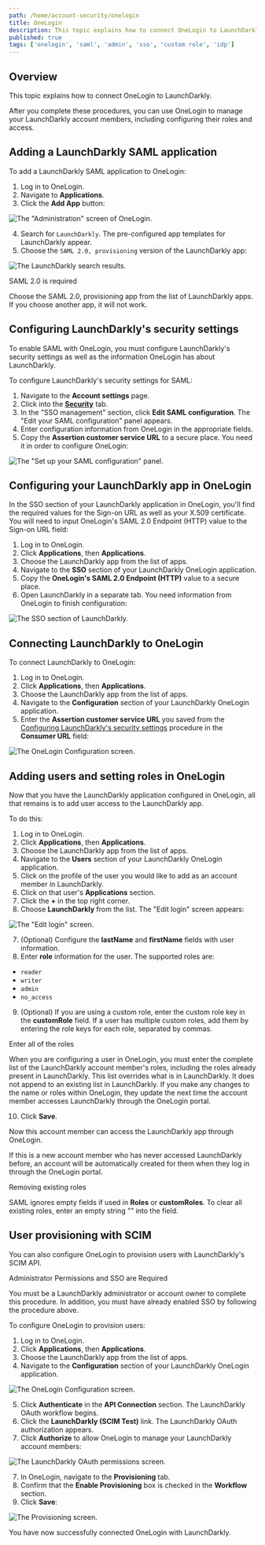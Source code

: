 ```yaml
---
path: /home/account-security/onelogin
title: OneLogin
description: This topic explains how to connect OneLogin to LaunchDarkly.
published: true
tags: ['onelogin', 'saml', 'admin', 'sso', 'custom role', 'idp']
---
```


## Overview

This topic explains how to connect OneLogin to LaunchDarkly.

After you complete these procedures, you can use OneLogin to manage your LaunchDarkly account members, including configuring their roles and access.

## Adding a LaunchDarkly SAML application

To add a LaunchDarkly SAML application to OneLogin:

1. Log in to OneLogin.
2. Navigate to **Applications**.
3. Click the **Add App** button:

![The "Administration" screen of OneLogin.](onelogin-add-app.png)


4. Search for `LaunchDarkly`. The pre-configured app templates for LaunchDarkly appear.
5. Choose the `SAML 2.0, provisioning` version of the LaunchDarkly app:

![The LaunchDarkly search results.](onelogin-find-app.png)


<Callout intent="alert">
<CalloutTitle>SAML 2.0 is required</CalloutTitle>
<CalloutDescription>

Choose the SAML 2.0, provisioning app from the list of LaunchDarkly apps. If you choose another app, it will not work.

</CalloutDescription>
</Callout>

## Configuring LaunchDarkly's security settings

To enable SAML with OneLogin, you must configure LaunchDarkly's security settings as well as the information OneLogin has about LaunchDarkly.

To configure LaunchDarkly's security settings for SAML:

1. Navigate to the **Account settings** page.
2. Click into the [**Security**](https://app.launchdarkly.com/settings/security) tab.
2. In the "SSO management" section, click **Edit SAML configuration**. The "Edit your SAML configuration" panel appears.
3. Enter configuration information from OneLogin in the appropriate fields.
4. Copy the **Assertion customer service URL** to a secure place. You need it in order to configure OneLogin:

![The "Set up your SAML configuration" panel.](settings-security-saml-config.png)


## Configuring your LaunchDarkly app in OneLogin

In the SSO section of your LaunchDarkly application in OneLogin, you'll find the required values for the Sign-on URL as well as your X.509 certificate. You will need to input OneLogin's SAML 2.0 Endpoint (HTTP) value to the Sign-on URL field:

1. Log in to OneLogin.
2. Click **Applications**, then **Applications**.
3. Choose the LaunchDarkly app from the list of apps.
4. Navigate to the **SSO** section of your LaunchDarkly OneLogin application.
5. Copy the **OneLogin's SAML 2.0 Endpoint (HTTP)** value to a secure place.
6. Open LaunchDarkly in a separate tab. You need information from OneLogin to finish configuration:

![The SSO section of LaunchDarkly.](onelogin-enable-saml.png)


## Connecting LaunchDarkly to OneLogin

To connect LaunchDarkly to OneLogin:

1. Log in to OneLogin.
2. Click **Applications**, then **Applications**.
3. Choose the LaunchDarkly app from the list of apps.
4. Navigate to the **Configuration** section of your LaunchDarkly OneLogin application.
5. Enter the **Assertion customer service URL** you saved from the [Configuring LaunchDarkly's security settings](#configuring-launchdarklys-security-settings) procedure in the **Consumer URL** field:

![The OneLogin Configuration screen.](onelogin-configuration-tab.png)


## Adding users and setting roles in OneLogin

Now that you have the LaunchDarkly application configured in OneLogin, all that remains is to add user access to the LaunchDarkly app.

To do this:

1. Log in to OneLogin.
2. Click **Applications**, then **Applications**.
3. Choose the LaunchDarkly app from the list of apps.
4. Navigate to the **Users** section of your LaunchDarkly OneLogin application.
5. Click on the profile of the user you would like to add as an account member in LaunchDarkly.
6. Click on that user's **Applications** section.
7. Click the **+** in the top right corner.
8. Choose **LaunchDarkly** from the list. The "Edit login" screen appears:

![The "Edit login" screen.](onelogin-edit-user.png)

7. (Optional) Configure the **lastName** and **firstName** fields with user information.
8. Enter **role** information for the user. The supported roles are:

- `reader`
- `writer`
- `admin`
- `no_access`

9. (Optional) If you are using a custom role, enter the custom role key in the **customRole** field. If a user has multiple custom roles, add them by entering the role keys for each role, separated by commas.

<Callout intent="alert">
<CalloutTitle>Enter all of the roles</CalloutTitle>
<CalloutDescription>

When you are configuring a user in OneLogin, you must enter the complete list of the LaunchDarkly account member's roles, including the roles already present in LaunchDarkly. This list overrides what is in LaunchDarkly. It does not append to an existing list in LaunchDarkly. If you make any changes to the name or roles within OneLogin, they update the next time the account member accesses LaunchDarkly through the OneLogin portal.

</CalloutDescription>
</Callout>

10. Click **Save**.

Now this account member can access the LaunchDarkly app through OneLogin.

If this is a new account member who has never accessed LaunchDarkly before, an account will be automatically created for them when they log in through the OneLogin portal.

<Callout intent="info">
<CalloutTitle>Removing existing roles</CalloutTitle>
<CalloutDescription>

SAML ignores empty fields if used in **Roles** or **customRoles**. To clear all existing roles, enter an empty string "" into the field.

</CalloutDescription>
</Callout>

## User provisioning with SCIM

You can also configure OneLogin to provision users with LaunchDarkly's SCIM API.

<Callout intent="alert">
<CalloutTitle>Administrator Permissions and SSO are Required</CalloutTitle>
<CalloutDescription>

You must be a LaunchDarkly administrator or account owner to complete this procedure. In addition, you must have already enabled SSO by following the procedure above.

</CalloutDescription>
</Callout>

To configure OneLogin to provision users:

1. Log in to OneLogin.
2. Click **Applications**, then **Applications**.
3. Choose the LaunchDarkly app from the list of apps.
4. Navigate to the **Configuration** section of your LaunchDarkly OneLogin application.

![The OneLogin Configuration screen.](onelogin-configuration-tab.png)


5. Click **Authenticate** in the **API Connection** section. The LaunchDarkly OAuth workflow begins.
6. Click the **LaunchDarkly (SCIM Test)** link. The LaunchDarkly OAuth authorization appears.
7. Click **Authorize** to allow OneLogin to manage your LaunchDarkly account members:

![The LaunchDarkly OAuth permissions screen.](onelogin-ld-authorization.png)


7. In OneLogin, navigate to the **Provisioning** tab.
8. Confirm that the **Enable Provisioning** box is checked in the **Workflow** section.
9. Click **Save**:

![The Provisioning screen.](onelogin-provisioning-tab.png)


You have now successfully connected OneLogin with LaunchDarkly.
